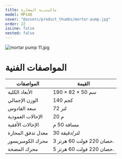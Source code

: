 ```yaml
---
title: ماكينــة المحارة
model: MP140
cover: "@assets/product_thumbs/mortar-pump.jpg"
order: 22
isLine: false
nested: false
---
```



<ProductTabs />

![mortar pump 11.jpg](@assets/article_images/mortar-pump/mortar-pump-11.jpg)

# **المواصفات الفنية**

| المواصفات         | القيمة                   |
| ----------------- | ------------------------ |
| الأبعاد الكلية    | 190 × 82 × 50 سم         |
| الوزن الإجمالي    | 140 كجم                  |
| سعة القادوس       | 72 لتر                   |
| الإحالات العمودية | 20 م                     |
| الإحالات الأفقية  | مسافة 50 م               |
| معدل تدفق المحارة | 30 لتر/دقيقة             |
| محرك الكومبريسور  | 3 حصان 220 فولت 60 هرتز. |
| محرك المضخة       | 5 حصان 220 فولت 60 هرتز. |
